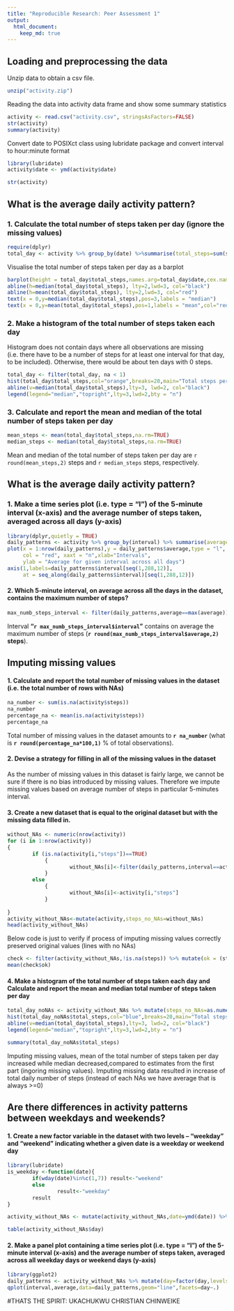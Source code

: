 ```yaml
---
title: "Reproducible Research: Peer Assessment 1"
output: 
  html_document:
    keep_md: true
---
```



## Loading and preprocessing the data
Unzip data to obtain a csv file.

```r
unzip("activity.zip")
```
Reading the data into activity data frame and show some summary statistics
```r
activity <- read.csv("activity.csv", stringsAsFactors=FALSE)
str(activity)
summary(activity)
```

Convert date to POSIXct class using lubridate package and convert interval to hour:minute format
```r
library(lubridate)
activity$date <- ymd(activity$date)

str(activity)

```

## What is the average daily activity pattern?
### 1. Calculate the total number of steps taken per day (ignore the missing values)
```r
require(dplyr)
total_day <- activity %>% group_by(date) %>%summarise(total_steps=sum(steps,na.rm=TRUE),na=mean(is.na(steps))) %>% print
```
Visualise the total number of steps taken per day as a barplot

```r
barplot(height = total_day$total_steps,names.arg=total_day$date,cex.names=0.68,las=3,col="orange")
abline(h=median(total_day$total_steps), lty=2,lwd=3, col="black")
abline(h=mean(total_day$total_steps), lty=2,lwd=3, col="red")
text(x = 0,y=median(total_day$total_steps),pos=3,labels = "median")
text(x = 0,y=mean(total_day$total_steps),pos=1,labels = "mean",col="red")
```

###  2. Make a histogram of the total number of steps taken each day

Histogram does not contain days where all observations are missing (i.e. there have to be a number of steps for at least one interval for that day, to be included). Otherwise, there would be about ten days with 0 steps.  
```r
total_day <- filter(total_day, na < 1)
hist(total_day$total_steps,col="orange",breaks=20,main="Total steps per day",xlab="Steps per day")
abline(v=median(total_day$total_steps),lty=3, lwd=2, col="black")
legend(legend="median","topright",lty=3,lwd=2,bty = "n")
```

### 3. Calculate and report the mean and median of the total number of steps taken per day

```r
mean_steps <- mean(total_day$total_steps,na.rm=TRUE)
median_steps <- median(total_day$total_steps,na.rm=TRUE)
```
Mean and median of the total number of steps taken per day are `r round(mean_steps,2)` steps and `r median_steps` steps, respectively.

## What is the average daily activity pattern?

### 1. Make a time series plot (i.e. type = "l") of the 5-minute interval (x-axis) and the average number of steps taken, averaged across all days (y-axis)  

```r
library(dplyr,quietly = TRUE)
daily_patterns <- activity %>% group_by(interval) %>% summarise(average=mean(steps,na.rm=TRUE))
plot(x = 1:nrow(daily_patterns),y = daily_patterns$average,type = "l",
     col = "red", xaxt = "n",xlab="Intervals", 
     ylab = "Average for given interval across all days")
axis(1,labels=daily_patterns$interval[seq(1,288,12)],
     at = seq_along(daily_patterns$interval)[seq(1,288,12)])
```

#### 2. Which 5-minute interval, on average across all the days in the dataset, contains the maximum number of steps?
```r
max_numb_steps_interval <- filter(daily_patterns,average==max(average))
```

Interval **"`r max_numb_steps_interval$interval`"** contains on average the maximum number of steps (**`r round(max_numb_steps_interval$average,2)` steps**).

## Imputing missing values

#### 1. Calculate and report the total number of missing values in the dataset (i.e. the total number of rows with NAs)

```r
na_number <- sum(is.na(activity$steps))
na_number
percentage_na <- mean(is.na(activity$steps))
percentage_na
```
Total number of missing values in the dataset amounts to **`r na_number` ** (what is **`r round(percentage_na*100,1)`** % of total observations).

#### 2. Devise a strategy for filling in all of the missing values in the dataset

As the number of missing values in this dataset is fairly large, we cannot be sure if there is no bias introduced by missing values. Therefore we impute missing values based on average number of steps in particular 5-minutes interval. 

#### 3. Create a new dataset that is equal to the original dataset but with the missing data filled in.
```r
without_NAs <- numeric(nrow(activity))
for (i in 1:nrow(activity))
{
        if (is.na(activity[i,"steps"])==TRUE)
            {
                    without_NAs[i]<-filter(daily_patterns,interval==activity[i,"interval"]) %>% select(average)
            } 
        else
            {
                    without_NAs[i]<-activity[i,"steps"]
            }
                    
}
activity_without_NAs<-mutate(activity,steps_no_NAs=without_NAs)
head(activity_without_NAs)
```

Below code is just to verify if process of imputing missing values correctly preserved original values (lines with no NAs)   
```r
check <- filter(activity_without_NAs,!is.na(steps)) %>% mutate(ok = (steps==steps_no_NAs))
mean(check$ok)

```

#### 4. Make a histogram of the total number of steps taken each day and Calculate and report the mean and median total number of steps taken per day

```r
total_day_noNAs <- activity_without_NAs %>% mutate(steps_no_NAs=as.numeric(steps_no_NAs)) %>% group_by(date) %>% summarise(total_steps=sum(steps_no_NAs))
hist(total_day_noNAs$total_steps,col="blue",breaks=20,main="Total steps per day",xlab="Steps per day")
abline(v=median(total_day$total_steps),lty=3, lwd=2, col="black")
legend(legend="median","topright",lty=3,lwd=2,bty = "n")
```

```r

summary(total_day_noNAs$total_steps)
```

Imputing missing values, mean of the total number of steps taken per day  increased while median decreased,compared to estimates from the first part (ingoring missing values). Imputing missing data resulted in increase of total daily number of steps (instead of each NAs we have average that is always >=0)

## Are there differences in activity patterns between weekdays and weekends?

#### 1. Create a new factor variable in the dataset with two levels – “weekday” and “weekend” indicating whether a given date is a weekday or weekend day

```r
library(lubridate)
is_weekday <-function(date){
        if(wday(date)%in%c(1,7)) result<-"weekend"
        else
                result<-"weekday"
        result
}

activity_without_NAs <- mutate(activity_without_NAs,date=ymd(date)) %>% mutate(day=sapply(date,is_weekday))

table(activity_without_NAs$day)
```

#### 2. Make a panel plot containing a time series plot (i.e. type = "l") of the 5-minute interval (x-axis) and the average number of steps taken, averaged across all weekday days or weekend days (y-axis)


```r
library(ggplot2)
daily_patterns <- activity_without_NAs %>% mutate(day=factor(day,levels=c("weekend","weekday")),steps_no_NAs=as.numeric(steps_no_NAs)) %>% group_by(interval,day) %>% summarise(average=mean(steps_no_NAs))
qplot(interval,average,data=daily_patterns,geom="line",facets=day~.)
```
#THATS THE SPIRIT: UKACHUKWU CHRISTIAN CHINWEIKE

